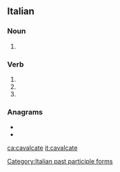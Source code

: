 ==Italian==

===Noun===
{{head|it|noun plural form|g=f}}

# {{plural of|cavalcata|lang=it}}

===Verb===
{{head|it|verb form}}

# {{inflection of|cavalcare||2|p|pres|indc|lang=it}}
# {{inflection of|cavalcare||2|p|impr|lang=it}}
# {{feminine plural of|cavalcato|lang=it}}

===Anagrams===
* {{l|it|calcavate}}
* {{l|it|laccavate}}

[[Category:Italian past participle forms]]

[[ca:cavalcate]]
[[it:cavalcate]]
